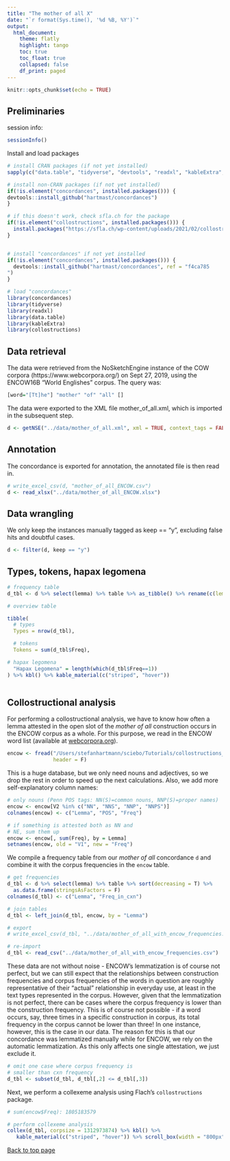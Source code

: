 ```yaml
---
title: "The mother of all X"
date: "`r format(Sys.time(), '%d %B, %Y')`"
output: 
  html_document:
    theme: flatly
    highlight: tango
    toc: true
    toc_float: true
    collapsed: false
    df_print: paged
---
```


```r
knitr::opts_chunk$set(echo = TRUE)
```

## Preliminaries

session info:

```r

sessionInfo()

```

Install and load packages

```r

# install CRAN packages (if not yet installed)
sapply(c("data.table", "tidyverse", "devtools", "readxl", "kableExtra", "ngram", "networkD3", "igraph", "network", "patchwork", "koRpus", "pbapply", "tidytext", "cluster", "ggrepel", "animation"), function(x) if(!is.element(x, installed.packages())) install.packages(x, dependencies = T))

# install non-CRAN packages (if not yet installed)
if(!is.element("concordances", installed.packages())) {
devtools::install_github("hartmast/concordances")
}

# if this doesn't work, check sfla.ch for the package
if(!is.element("collostructions", installed.packages())) {
  install.packages("https://sfla.ch/wp-content/uploads/2021/02/collostructions_0.2.0.tar.gz", repos = NULL)
}


# install "concordances" if not yet installed
if(!is.element("concordances", installed.packages())) {
  devtools::install_github("hartmast/concordances", ref = "f4ca785
")
}

# load "concordances"
library(concordances)
library(tidyverse)
library(readxl)
library(data.table)
library(kableExtra)
library(collostructions)

```


## Data retrieval

The data were retrieved from the NoSketchEngine instance of the COW corpora (https://www.webcorpora.org/) on Sept 27, 2019, using the ENCOW16B "World Englishes" corpus. The query was:

```r

[word="[Tt]he"] "mother" "of" "all" []

```

The data were exported to the XML file mother_of_all.xml, which is imported in the subsequent step.

```r

d <- getNSE("../data/mother_of_all.xml", xml = TRUE, context_tags = FALSE, verbose = FALSE)

```


## Annotation

The concordance is exported for annotation, the annotated file is then read in.

```r

# write_excel_csv(d, "mother_of_all_ENCOW.csv")
d <- read_xlsx("../data/mother_of_all_ENCOW.xlsx")

```

## Data wrangling

We only keep the instances manually tagged as keep == "y", excluding false hits and doubtful cases.

```r

d <- filter(d, keep == "y")

```


## Types, tokens, hapax legomena

```r

# frequency table
d_tbl <- d %>% select(lemma) %>% table %>% as_tibble() %>% rename(c(lemma = ".", Freq = "n")) %>% arrange(desc(Freq))

# overview table

tibble(
  # types
  Types = nrow(d_tbl),

  # tokens
  Tokens = sum(d_tbl$Freq),

# hapax legomena
  "Hapax Legomena" = length(which(d_tbl$Freq==1))
) %>% kbl() %>% kable_material(c("striped", "hover"))



```

## Collostructional analysis

For performing a collostructional analysis, we have to know how often a lemma attested in the open slot of the *mother of all* construction occurs in the ENCOW corpus as a whole. For this purpose, we read in the ENCOW word list (available at [webcorpora.org](https://www.webcorpora.org/opendata/frequencies/english/)).

```r

encow <- fread("/Users/stefanhartmann/sciebo/Tutorials/collostructions_tutorial/data/encow16ax.lp.tsv",
               header = F)

```

This is a huge database, but we only need nouns and adjectives, so we drop the rest in order to speed up the next calculations. Also, we add more self-explanatory column names:

```r

# only nouns (Penn POS tags: NN(S)=common nouns, NNP(S)=proper names)
encow <- encow[V2 %in% c("NN", "NNS", "NNP", "NNPS")]
colnames(encow) <- c("Lemma", "POS", "Freq")

# if something is attested both as NN and
# NE, sum them up
encow <- encow[, sum(Freq), by = Lemma]
setnames(encow, old = "V1", new = "Freq")

```

We compile a frequency table from our *mother of all* concordance `d` and combine it with the corpus frequencies in the `encow` table.

```r

# get frequencies
d_tbl <- d %>% select(lemma) %>% table %>% sort(decreasing = T) %>% 
  as.data.frame(stringsAsFactors = F)
colnames(d_tbl) <- c("Lemma", "Freq_in_cxn")

# join tables
d_tbl <- left_join(d_tbl, encow, by = "Lemma")

```

```r

# export
# write_excel_csv(d_tbl, "../data/mother_of_all_with_encow_frequencies.csv")

```

```r

# re-import
d_tbl <- read_csv("../data/mother_of_all_with_encow_frequencies.csv")

```

These data are not without noise - ENCOW's lemmatization is of course not perfect, but we can still expect that the relationships between construction frequencies and corpus frequencies of the words in question are roughly representative of their "actual" relationship in everyday use, at least in the text types represented in the corpus. However, given that the lemmatization is not perfect, there can be cases where the corpus frequency is lower than the construction frequency. This is of course not possible - if a word occurs, say, three times in a specific construction in corpus, its total frequency in the corpus cannot be lower than three! In one instance, however, this is the case in our data. The reason for this is that our concordance was lemmatized manually while for ENCOW, we rely on the automatic lemmatization. As this only affects one single attestation, we just exclude it.

```r

# omit one case where corpus frequency is
# smaller than cxn frequency
d_tbl <- subset(d_tbl, d_tbl[,2] <= d_tbl[,3])

```

Next, we perform a collexeme analysis using Flach's `collostructions` package.

```r

# sum(encow$Freq): 1805183579

# perform collexeme analysis
collex(d_tbl, corpsize = 1312973874) %>% kbl() %>%  
   kable_material(c("striped", "hover")) %>% scroll_box(width = "800px", height = "200px")


```



[Back to top page](https://hartmast.github.io/Attack_of_the_snowclones/)
